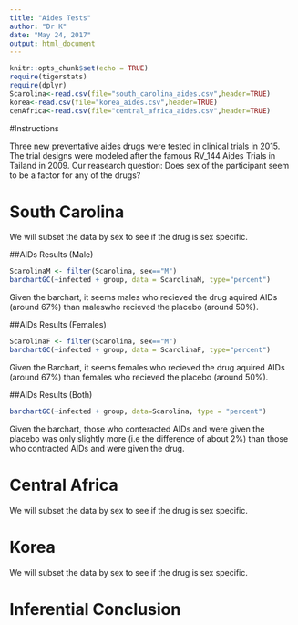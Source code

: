 ---
title: "Aides Tests"
author: "Dr K"
date: "May 24, 2017"
output: html_document
---

```{r setup, include=FALSE}
knitr::opts_chunk$set(echo = TRUE)
require(tigerstats)
require(dplyr)
Scarolina<-read.csv(file="south_carolina_aides.csv",header=TRUE)
korea<-read.csv(file="korea_aides.csv",header=TRUE)
cenAfrica<-read.csv(file="central_africa_aides.csv",header=TRUE)
```

#Instructions

Three new preventative aides drugs were tested in clinical trials in 2015. The trial designs were modeled after the famous RV_144 Aides Trials in Tailand in 2009. Our reasearch question: Does sex of the participant seem to be a factor for any of the drugs?


# South Carolina

We will subset the data by sex to see if the drug is sex specific.

##AIDs Results (Male)

```{r}
ScarolinaM <- filter(Scarolina, sex=="M")
barchartGC(~infected + group, data = ScarolinaM, type="percent")
```
Given the barchart, it seems males who recieved the drug aquired AIDs (around 67%) than maleswho recieved the placebo (around 50%). 

##AIDs Results (Females)

```{r}
ScarolinaF <- filter(Scarolina, sex=="M")
barchartGC(~infected + group, data = ScarolinaF, type="percent")
```
Given the Barchart, it seems females who recieved the drug aquired AIDs (around 67%) than females who recieved the placebo (around 50%).

##AIDs Results (Both)

```{r}
barchartGC(~infected + group, data=Scarolina, type = "percent")
```
Given the barchart, those who conteracted AIDs and were given the placebo was only slightly more (i.e the difference of about 2%) than those who contracted AIDs and were given the drug.

# Central Africa

We will subset the data by sex to see if the drug is sex specific.


# Korea

We will subset the data by sex to see if the drug is sex specific.


# Inferential Conclusion 





